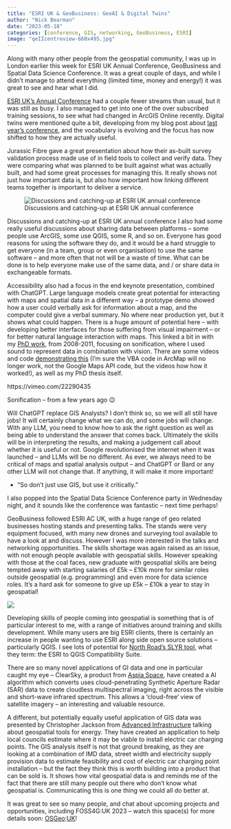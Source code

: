 ```yaml
---
title: "ESRI UK & GeoBusiness: GeoAI & Digital Twins"
author: "Nick Bearman"
date: "2023-05-18"
categories: [conference, GIS, networking, GeoBusiness, ESRI]
image: "qeIIcentreview-660x495.jpg"
---
```


Along with many other people from the geospatial community, I was up in London earlier this week for ESRI UK Annual Conference, GeoBusiness and Spatial Data Science Conference. It was a great couple of days, and while I didn't manage to attend everything (limited time, money and energy!) it was great to see and hear what I did.

[ESRI UK's Annual Conference](https://www.esriuk.com/en-gb/about/events/ac/overview) had a couple fewer streams than usual, but it was still as busy. I also managed to get into one of the over subscribed training sessions, to see what had changed in ArcGIS Online recently. Digital twins were mentioned quite a bit, developing from my blog post about [last year's conference](https://www.geospatialtrainingsolutions.co.uk/esri-uk-geobusiness-digital-twins-or-just-digial-offspring/), and the vocabulary is evolving and the focus has now shifted to how they are actually useful.

Jurassic Fibre gave a great presentation about how their as-built survey validation process made use of in field tools to collect and verify data. They were comparing what was planned to be built against what was actually built, and had some great processes for managing this. It really shows not just how important data is, but also how important how linking different teams together is important to deliver a service.

![Discussions and catching-up at ESRI UK annual conference](esri-ac-crop-1024x415.jpg){fig-align="center"}

Discussions and catching-up at ESRI UK annual conference I also had some really useful discussions about sharing data between platforms -- some people use ArcGIS, some use QGIS, some R, and so on. Everyone has good reasons for using the software they do, and it would be a hard struggle to get everyone (in a team, group or even organisation) to use the same software -- and more often that not will be a waste of time. What can be done is to help everyone make use of the same data, and / or share data in exchangeable formats.

Accessibility also had a focus in the end keynote presentation, combined with ChatGPT. Large language models create great potential for interacting with maps and spatial data in a different way -- a prototype demo showed how a user could verbally ask for information about a map, and the computer could give a verbal summary. No where near production yet, but it shows what could happen. There is a huge amount of potential here -- with developing better interfaces for those suffering from visual impairment -- or for better natural language interaction with maps. This linked a bit in with my [PhD work](../../writing-presentations.html#sonification---phd), from 2008-2011, focusing on sonification, where I used sound to represent data in combination with vision. There are some videos and code [demonstrating this](../../writing-presentations.html#sonification) (I'm sure the VBA code in ArcMap will no longer work, not the Google Maps API code, but the videos how how it worked!), as well as my PhD thesis itself.

https://vimeo.com/22290435

Sonification -- from a few years ago 😉

Will ChatGPT replace GIS Analysts? I don't think so, so we will all still have jobs! It will certainly change what we can do, and some jobs will change. With any LLM, you need to know how to ask the right question as well as being able to understand the answer that comes back. Ultimately the skills will be in interpreting the results, and making a judgement call about whether it is useful or not. Google revolutionised the internet when it was launched -- and LLMs will be no different. As ever, we always need to be critical of maps and spatial analysis output -- and ChatGPT or Bard or any other LLM will not change that. If anything, it will make it more important!

-   "So don't just use GIS, but use it critically."

I also popped into the Spatial Data Science Conference party in Wednesday night, and it sounds like the conference was fantastic -- next time perhaps!

GeoBusiness followed ESRI AC UK, with a huge range of geo related businesses hosting stands and presenting talks. The stands were very equipment focused, with many new drones and surveying tool available to have a look at and discuss. However I was more interested in the talks and networking opportunities. The skills shortage was again raised as an issue, with not enough people available with geospatial skills. However speaking with those at the coal faces, new graduate with geospatial skills are being tempted away with starting salaries of £5k -- £10k more for similar roles outside geospatial (e.g. programming) and even more for data science roles. It's a hard ask for someone to give up £5k -- £10k a year to stay in geospatial!

![](geobusiness-crop-300x146.jpg)

Developing skills of people coming into geospatial is something that is of particular interest to me, with a range of initiatives around training and skills development. While many users are big ESRI clients, there is certainly an increase in people wanting to use ESRI along side open source solutions -- particularly QGIS. I see lots of potential for [North Road's SLYR tool](https://north-road.com/slyr/), what they term: the ESRI to QGIS Compatibility Suite.

There are so many novel applications of GI data and one in particular caught my eye -- ClearSky, a product from [Aspia Space](https://aspiaspace.com/), have created a AI algorithm which converts uses cloud-penetrating Synthetic Aperture Radar (SAR) data to create cloudless multispectral imaging, right across the visible and short-wave infrared spectrum. This allows a 'cloud-free' view of satellite imagery -- an interesting and valuable resource.

A different, but potentially equally useful application of GIS data was presented by Christopher Jackson from [Advanced Infrastructure](https://www.geobusinessshow.com/programme/#mec-speaker-info-92282-713) talking about geospatial tools for energy. They have created an application to help local councils estimate where it may be viable to install electric car charging points. The GIS analysis itself is not that ground breaking, as they are looking at a combination of IMD data, street width and electricity supply provision data to estimate feasibility and cost of electric car charging point installation -- but the fact they think this is worth building into a product that can be sold is. It shows how vital geospatial data is and reminds me of the fact that there are still many people out there who don't know what geospatial is. Communicating this is one thing we could all do better at.

It was great to see so many people, and chat about upcoming projects and opportunities, including FOSS4G:UK 2023 -- watch this space(s) for more details soon: [OS](https://uk.osgeo.org/)[Geo](https://lists.osgeo.org/mailman/listinfo/uk):[UK](https://twitter.com/osgeouk)!

